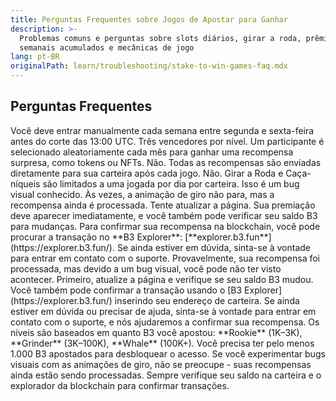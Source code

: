 ```yaml
---
title: Perguntas Frequentes sobre Jogos de Apostar para Ganhar
description: >-
  Problemas comuns e perguntas sobre slots diários, girar a roda, prêmios
  semanais acumulados e mecânicas de jogo
lang: pt-BR
originalPath: learn/troubleshooting/stake-to-win-games-faq.mdx
---
```

## Perguntas Frequentes

<AccordionGroup>
<Accordion title="Como funciona o Pool de Prêmios Semanal?">
Você deve entrar manualmente cada semana entre segunda e sexta-feira antes do corte das 13:00 UTC. Três vencedores por nível.
</Accordion>

<Accordion title="O que é o Mega Prêmio Mensal?">
Um participante é selecionado aleatoriamente cada mês para ganhar uma recompensa surpresa, como tokens ou NFTs.
</Accordion>

<Accordion title="Preciso reivindicar as recompensas de Girar a Roda ou Caça-níqueis?">
Não. Todas as recompensas são enviadas diretamente para sua carteira após cada jogo.
</Accordion>

<Accordion title="Posso jogar mais de uma vez por dia?">
Não. Girar a Roda e Caça-níqueis são limitados a uma jogada por dia por carteira.
</Accordion>

<Accordion title="A roda ou máquina de caça-níqueis não para de girar. O que está acontecendo?">
Isso é um bug visual conhecido. Às vezes, a animação de giro não para, mas a recompensa ainda é processada. Tente atualizar a página. Sua premiação deve aparecer imediatamente, e você também pode verificar seu saldo B3 para mudanças. Para confirmar sua recompensa na blockchain, você pode procurar a transação no **B3 Explorer**: [**explorer.b3.fun**](https://explorer.b3.fun/). Se ainda estiver em dúvida, sinta-se à vontade para entrar em contato com o suporte.
</Accordion>

<Accordion title="Não recebi minha recompensa por girar a roda ou jogar na máquina de caça-níqueis. O que devo fazer?">
Provavelmente, sua recompensa foi processada, mas devido a um bug visual, você pode não ter visto acontecer. Primeiro, atualize a página e verifique se seu saldo B3 mudou. Você também pode confirmar a transação usando o [B3 Explorer](https://explorer.b3.fun/) inserindo seu endereço de carteira. Se ainda estiver em dúvida ou precisar de ajuda, sinta-se à vontade para entrar em contato com o suporte, e nós ajudaremos a confirmar sua recompensa.
</Accordion>

<Accordion title="Quais são os níveis de Stake to Win?">
Os níveis são baseados em quanto B3 você apostou: **Rookie** (1K–3K), **Grinder** (3K–100K), **Whale** (100K+).
</Accordion>

<Accordion title="Por que não consigo acessar os jogos Stake to Win?">
Você precisa ter pelo menos 1.000 B3 apostados para desbloquear o acesso.
</Accordion>
</AccordionGroup>

<Warning>
Se você experimentar bugs visuais com as animações de giro, não se preocupe - suas recompensas ainda estão sendo processadas. Sempre verifique seu saldo na carteira e o explorador da blockchain para confirmar transações.
</Warning>
